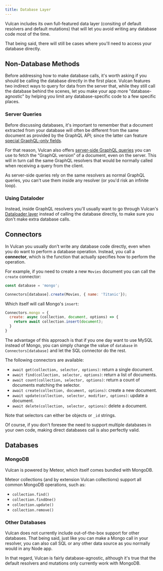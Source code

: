 ```yaml
---
title: Database Layer
---
```


Vulcan includes its own full-featured data layer (consiting of default resolvers and default mutations) that will let you avoid writing any database code most of the time. 

That being said, there will still be cases where you'll need to access your database directly. 

## Non-Database Methods

Before addressing how to make database calls, it's worth asking if you should be calling the database directly in the first place. Vulcan features two indirect ways to query for data from the server that, while they still call the database behind the scenes, let you make your app more "database-agnostic" by helping you limit any database-specific code to a few specific places. 

### Server Queries

Before discussing databases, it's important to remember that a document extracted from your database will often be different from the same document as provided by the GraphQL API; since the latter can feature [special GraphQL-only fields](/field-resolvers.html#GraphQL-Only-Fields).

For that reason, Vulcan also offers [server-side GraphQL queries](/server-queries.html) you can use to fetch the “GraphQL version” of a document, even on the server. This will in turn call the same GraphQL resolvers that would be normally called when receiving a query from the client. 

As server-side queries rely on the same resolvers as normal GraphQL queries, you can't use them inside any resolver (or you'd risk an infinite loop). 

### Using Dataloder

Instead, inside GraphQL resolvers you'll usually want to go through Vulcan's [Dataloader layer](/performance.html#Caching-amp-Batching) instead of calling the database directly, to make sure you don't make extra database calls.

## Connectors

In Vulcan you usually don't write any database code directly, even when you do want to perform a database operation. Instead, you call a **connector**, which is the function that actually specifies how to perform the operation. 

For example, if you need to create a new `Movies` document you can call the `create` connector: 

```js
const database = 'mongo';

Connectors[database].create(Movies, { name: 'Titanic'});
```

Which itself will call Mongo's `insert`: 

```js
Connectors.mongo = {
  create: async (collection, document, options) => {
    return await collection.insert(document);
  }
}
```

The advantage of this approach is that if you one day want to use MySQL instead of Mongo, you can simply change the value of `database` in `Connectors[database]` and let the SQL connector do the rest. 

The following connectors are available: 

- `await get(collection, selector, options)`: return a single document.
- `await find(collection, selector, options)`:  return a list of documents.
- `await count(collection, selector, options)`: return a count of documents matching the selector.
- `await create(collection, document, options)`: create a new document.
- `await update(collection, selector, modifier, options)`: update a document.
- `await delete(collection, selector, options)`: delete a document.

Note that selectors can either be objects or `_id` strings. 

Of course, if you don't foresee the need to support multiple databases in your own code, making direct databases call is also perfectly valid. 

## Databases

### MongoDB

Vulcan is powered by Meteor, which itself comes bundled with MongoDB. 

Meteor collections (and by extension Vulcan collections) support all common MongoDB operations, such as:

- `collection.find()`
- `collection.findOne()`
- `collection.update()`
- `collection.remove()`

### Other Databases

Vulcan does not currently include out-of-the-box support for other databases. That being said, just like you can make a Mongo call in your resolver, you can also call SQL or any other data source as you normally would in any Node app. 

In that regard, Vulcan is fairly database-agnostic, although it's true that the default resolvers and mutations only currently work with MongoDB. 